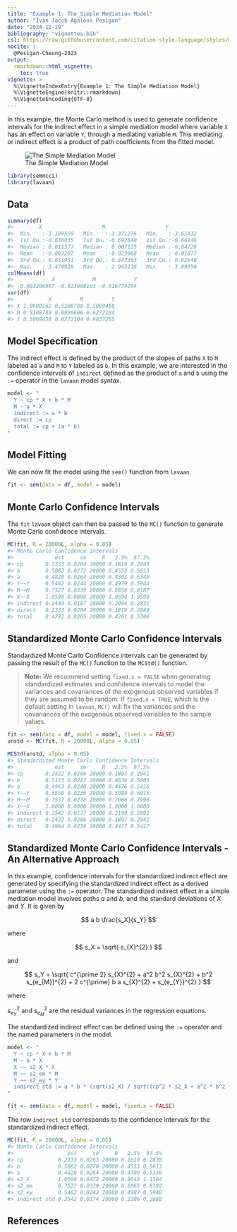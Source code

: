 ```yaml
---
title: "Example 1: The Simple Mediation Model"
author: "Ivan Jacob Agaloos Pesigan"
date: "2024-12-29"
bibliography: "vignettes.bib"
csl: https://raw.githubusercontent.com/citation-style-language/styles/master/apa.csl
nocite: |
  @Pesigan-Cheung-2023
output:
  rmarkdown::html_vignette:
    toc: true
vignette: >
  %\VignetteIndexEntry{Example 1: The Simple Mediation Model}
  %\VignetteEngine{knitr::rmarkdown}
  %\VignetteEncoding{UTF-8}
---
```


<!-- vignettes/example-1-simple.Rmd is generated from .setup/vignettes/example-1-simple.Rmd.orig. Please edit that file -->





In this example,
the Monte Carlo method is used to generate confidence intervals
for the indirect effect in a simple mediation model where
variable `X` has an effect on variable `Y`,
through a mediating variable `M`.
This mediating or indirect effect
is a product of path coefficients from the fitted model.

![The Simple Mediation Model](https://raw.githubusercontent.com/jeksterslab/semmcci/main/.setup/latex/figures/png/simple.png)


``` r
library(semmcci)
library(lavaan)
```

## Data




``` r
summary(df)
#>        X                   M                   Y           
#>  Min.   :-3.199558   Min.   :-3.371276   Min.   :-3.61432  
#>  1st Qu.:-0.636035   1st Qu.:-0.692640   1st Qu.:-0.66146  
#>  Median : 0.011377   Median : 0.007125   Median :-0.04726  
#>  Mean   :-0.003207   Mean   :-0.023968   Mean   :-0.01677  
#>  3rd Qu.: 0.651951   3rd Qu.: 0.647363   3rd Qu.: 0.62640  
#>  Max.   : 3.470910   Max.   : 2.963216   Max.   : 3.09950
colMeans(df)
#>            X            M            Y 
#> -0.003206987 -0.023968103 -0.016774294
var(df)
#>           X         M         Y
#> X 1.0600162 0.5108780 0.5069458
#> M 0.5108780 0.9996606 0.6272104
#> Y 0.5069458 0.6272104 0.9837255
```

## Model Specification

The indirect effect is defined by the product of the slopes
of paths `X` to `M` labeled as `a` and `M` to `Y` labeled as `b`.
In this example, we are interested in the confidence intervals of `indirect`
defined as the product of `a` and `b` using the `:=` operator
in the `lavaan` model syntax.


``` r
model <- "
  Y ~ cp * X + b * M
  M ~ a * X
  indirect := a * b
  direct := cp
  total := cp + (a * b)
"
```

## Model Fitting

We can now fit the model using the `sem()` function from `lavaan`.


``` r
fit <- sem(data = df, model = model)
```

## Monte Carlo Confidence Intervals

The `fit` `lavaan` object can then be passed to the `MC()` function
to generate Monte Carlo confidence intervals.


``` r
MC(fit, R = 20000L, alpha = 0.05)
#> Monte Carlo Confidence Intervals
#>             est     se     R   2.5%  97.5%
#> cp       0.2333 0.0264 20000 0.1819 0.2849
#> b        0.5082 0.0272 20000 0.4553 0.5613
#> a        0.4820 0.0264 20000 0.4302 0.5340
#> Y~~Y     0.5462 0.0244 20000 0.4979 0.5944
#> M~~M     0.7527 0.0339 20000 0.6858 0.8187
#> X~~X     1.0590 0.0000 20000 1.0590 1.0590
#> indirect 0.2449 0.0187 20000 0.2094 0.2831
#> direct   0.2333 0.0264 20000 0.1819 0.2849
#> total    0.4782 0.0265 20000 0.4261 0.5306
```

## Standardized Monte Carlo Confidence Intervals

Standardized Monte Carlo Confidence intervals can be generated by passing the result of the `MC()` function to the `MCStd()` function.

> **Note:** We recommend setting `fixed.x = FALSE`
> when generating standardized estimates and confidence intervals
> to model the variances and covariances of the exogenous observed variables
> if they are assumed to be random.
> If `fixed.x = TRUE`, which is the default setting in `lavaan`,
> `MC()` will fix the variances and the covariances
> of the exogenous observed variables to the sample values.


``` r
fit <- sem(data = df, model = model, fixed.x = FALSE)
unstd <- MC(fit, R = 20000L, alpha = 0.05)
```


``` r
MCStd(unstd, alpha = 0.05)
#> Standardized Monte Carlo Confidence Intervals
#>             est     se     R   2.5%  97.5%
#> cp       0.2422 0.0266 20000 0.1897 0.2941
#> b        0.5123 0.0247 20000 0.4636 0.5605
#> a        0.4963 0.0240 20000 0.4476 0.5416
#> Y~~Y     0.5558 0.0236 20000 0.5089 0.6015
#> M~~M     0.7537 0.0238 20000 0.7066 0.7996
#> X~~X     1.0000 0.0000 20000 1.0000 1.0000
#> indirect 0.2542 0.0177 20000 0.2199 0.2891
#> direct   0.2422 0.0266 20000 0.1897 0.2941
#> total    0.4964 0.0239 20000 0.4477 0.5417
```

## Standardized Monte Carlo Confidence Intervals - An Alternative Approach

In this example, confidence intervals for the standardized indirect effect
are generated by specifying the standardized indirect effect
as a derived parameter using the `:=` operator.
The standardized indirect effect in a simple mediation model
involves paths $a$ and $b$,
and the standard deviations of $X$ and $Y$.
It is given by

$$
  a b
  \frac{s_X}{s_Y}
$$

\noindent where

$$
  s_X
  =
  \sqrt{
    s_{X}^{2}
  }
$$

\noindent and

$$
  s_Y
  =
  \sqrt{
    c^{\prime 2} s_{X}^{2}
    + a^2 b^2 s_{X}^{2}
    + b^2 s_{e_{M}}^{2}
    + 2 c^{\prime} b a s_{X}^{2}
    + s_{e_{Y}}^{2}
  }
$$

\noindent where

\noindent $s_{e_{Y}}^{2}$ and $s_{e_{M}}^{2}$ are the residual variances
in the regression equations.

The standardized indirect effect can be defined using the `:=` operator
and the named parameters in the model.


``` r
model <- "
  Y ~ cp * X + b * M
  M ~ a * X
  X ~~ s2_X * X
  M ~~ s2_em * M
  Y ~~ s2_ey * Y
  indirect_std := a * b * (sqrt(s2_X) / sqrt((cp^2 * s2_X + a^2 * b^2 * s2_X) + (b^2 * s2_em) + (2 * cp * b * a * s2_X) + s2_ey))
"
```


``` r
fit <- sem(data = df, model = model, fixed.x = FALSE)
```

The row `indirect_std` corresponds to the confidence intervals for the standardized indirect effect.


``` r
MC(fit, R = 20000L, alpha = 0.05)
#> Monte Carlo Confidence Intervals
#>                 est     se     R   2.5%  97.5%
#> cp           0.2333 0.0263 20000 0.1810 0.2838
#> b            0.5082 0.0270 20000 0.4553 0.5613
#> a            0.4820 0.0264 20000 0.4309 0.5338
#> s2_X         1.0590 0.0472 20000 0.9648 1.1504
#> s2_em        0.7527 0.0339 20000 0.6865 0.8192
#> s2_ey        0.5462 0.0243 20000 0.4987 0.5940
#> indirect_std 0.2542 0.0174 20000 0.2206 0.2888
```

## References
